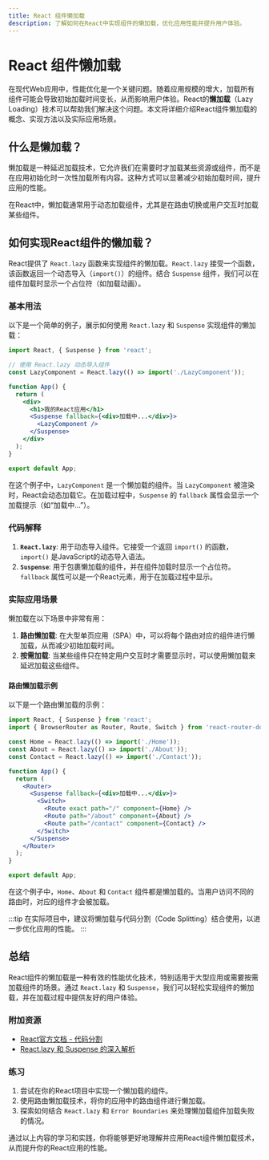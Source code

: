 ```yaml
---
title: React 组件懒加载
description: 了解如何在React中实现组件的懒加载，优化应用性能并提升用户体验。
---
```


# React 组件懒加载

在现代Web应用中，性能优化是一个关键问题。随着应用规模的增大，加载所有组件可能会导致初始加载时间变长，从而影响用户体验。React的**懒加载**（Lazy Loading）技术可以帮助我们解决这个问题。本文将详细介绍React组件懒加载的概念、实现方法以及实际应用场景。

## 什么是懒加载？

懒加载是一种延迟加载技术，它允许我们在需要时才加载某些资源或组件，而不是在应用初始化时一次性加载所有内容。这种方式可以显著减少初始加载时间，提升应用的性能。

在React中，懒加载通常用于动态加载组件，尤其是在路由切换或用户交互时加载某些组件。

## 如何实现React组件的懒加载？

React提供了 `React.lazy` 函数来实现组件的懒加载。`React.lazy` 接受一个函数，该函数返回一个动态导入（`import()`）的组件。结合 `Suspense` 组件，我们可以在组件加载时显示一个占位符（如加载动画）。

### 基本用法

以下是一个简单的例子，展示如何使用 `React.lazy` 和 `Suspense` 实现组件的懒加载：

```jsx
import React, { Suspense } from 'react';

// 使用 React.lazy 动态导入组件
const LazyComponent = React.lazy(() => import('./LazyComponent'));

function App() {
  return (
    <div>
      <h1>我的React应用</h1>
      <Suspense fallback={<div>加载中...</div>}>
        <LazyComponent />
      </Suspense>
    </div>
  );
}

export default App;
```

在这个例子中，`LazyComponent` 是一个懒加载的组件。当 `LazyComponent` 被渲染时，React会动态加载它。在加载过程中，`Suspense` 的 `fallback` 属性会显示一个加载提示（如“加载中...”）。

### 代码解释

1. **`React.lazy`**: 用于动态导入组件。它接受一个返回 `import()` 的函数，`import()` 是JavaScript的动态导入语法。
2. **`Suspense`**: 用于包裹懒加载的组件，并在组件加载时显示一个占位符。`fallback` 属性可以是一个React元素，用于在加载过程中显示。

### 实际应用场景

懒加载在以下场景中非常有用：

1. **路由懒加载**: 在大型单页应用（SPA）中，可以将每个路由对应的组件进行懒加载，从而减少初始加载时间。
2. **按需加载**: 当某些组件只在特定用户交互时才需要显示时，可以使用懒加载来延迟加载这些组件。

#### 路由懒加载示例

以下是一个路由懒加载的示例：

```jsx
import React, { Suspense } from 'react';
import { BrowserRouter as Router, Route, Switch } from 'react-router-dom';

const Home = React.lazy(() => import('./Home'));
const About = React.lazy(() => import('./About'));
const Contact = React.lazy(() => import('./Contact'));

function App() {
  return (
    <Router>
      <Suspense fallback={<div>加载中...</div>}>
        <Switch>
          <Route exact path="/" component={Home} />
          <Route path="/about" component={About} />
          <Route path="/contact" component={Contact} />
        </Switch>
      </Suspense>
    </Router>
  );
}

export default App;
```

在这个例子中，`Home`、`About` 和 `Contact` 组件都是懒加载的。当用户访问不同的路由时，对应的组件才会被加载。

:::tip
在实际项目中，建议将懒加载与代码分割（Code Splitting）结合使用，以进一步优化应用的性能。
:::

## 总结

React组件的懒加载是一种有效的性能优化技术，特别适用于大型应用或需要按需加载组件的场景。通过 `React.lazy` 和 `Suspense`，我们可以轻松实现组件的懒加载，并在加载过程中提供友好的用户体验。

### 附加资源

- [React官方文档 - 代码分割](https://reactjs.org/docs/code-splitting.html)
- [React.lazy 和 Suspense 的深入解析](https://reactjs.org/docs/react-api.html#reactlazy)

### 练习

1. 尝试在你的React项目中实现一个懒加载的组件。
2. 使用路由懒加载技术，将你的应用中的路由组件进行懒加载。
3. 探索如何结合 `React.lazy` 和 `Error Boundaries` 来处理懒加载组件加载失败的情况。

通过以上内容的学习和实践，你将能够更好地理解并应用React组件懒加载技术，从而提升你的React应用的性能。